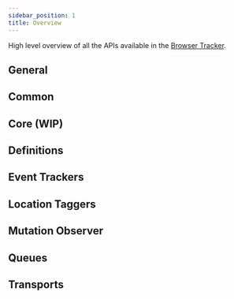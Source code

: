 ```yaml
---
sidebar_position: 1
title: Overview
---
```



High level overview of all the APIs available in the [Browser Tracker](./general/BrowserTracker.md).

## General
<GeneralOverview />

## Common
<CommonOverview />

## Core (WIP)
<CoreOverview />

## Definitions
<DefinitionsOverview />

## Event Trackers
<EventTrackersOverview />

## Location Taggers
<LocationTaggersOverview />

## Mutation Observer
<MutationObserverOverview />

## Queues
<QueuesOverview />

## Transports
<TransportsOverview />
